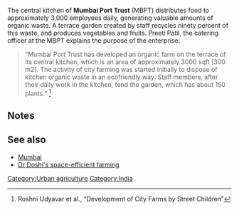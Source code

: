 The central kitchen of '''Mumbai Port Trust''' (MBPT) distributes food to approximately 3,000 employees daily, generating valuable amounts of organic waste. A terrace garden created by staff recycles ninety percent of this waste, and produces vegetables and fruits. Preeti Patil, the catering officer at the MBPT explains the purpose of the enterprise: <blockquote>
“Mumbai Port Trust has developed an organic farm on the terrace of its central kitchen, which is an area of approximately 3000 sqft [300 m2]. The activity of city farming was started initially to dispose of kitchen organic waste in an ecofriendly way. Staff members, after their daily work in the kitchen, tend the garden, which has about 150 plants.” <ref>Roshni Udyavar et al., “Development of City Farms by Street Children”</ref>
</blockquote>

== Notes ==
<small><references/></small>

== See also ==

* [[Mumbai]]
* [[Dr Doshi's space-efficient farming]]

[[Category:Urban agriculture]]
[[Category:India]]